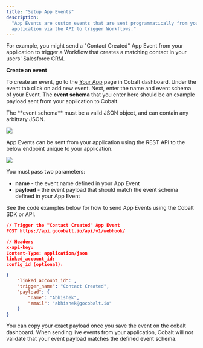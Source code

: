 ```yaml
---
title: "Setup App Events"
description:
  "App Events are custom events that are sent programmatically from your
  application via the API to trigger Workflows."
---
```


For example, you might send a "Contact Created" App Event from your application
to trigger a Workflow that creates a matching contact in your users' Salesforce
CRM.

**Create an event**

To create an event, go to the [Your App](https://app.gocobalt.io/your-app) page
in Cobalt dashboard. Under the event tab click on add new event. Next, enter the
name and event schema of your Event. The **event schema** that you enter here
should be an example payload sent from your application to Cobalt.

<Note>
  The **event schema** must be a valid JSON object, and can contain any
  arbitrary JSON.
</Note>

![](/images/cobalt/getting-started/setup-app-events-1.png)

App Events can be sent from your application using the REST API to the below
endpoint unique to your application.

![](/images/cobalt/getting-started/setup-app-events-2.png)

You must pass two parameters:

- **name** - the event name defined in your App Event
- **payload** - the event payload that should match the event schema defined in
  your App Event

See the code examples below for how to send App Events using the Cobalt SDK or
API.

```json REST API
// Trigger the "Contact Created" App Event
POST https://api.gocobalt.io/api/v1/webhook/

// Headers
x-api-key:
Content-Type: application/json
linked_account_id:
config_id (optional):

{
    "linked_account_id": ,
    "trigger_name": "Contact Created",
    "payload": {
        "name": "Abhishek",
        "email": "abhishek@gocobalt.io"
    }
}
```

You can copy your exact payload once you save the event on the cobalt dashboard.
When sending live events from your application, Cobalt will not validate that
your event payload matches the defined event schema.
